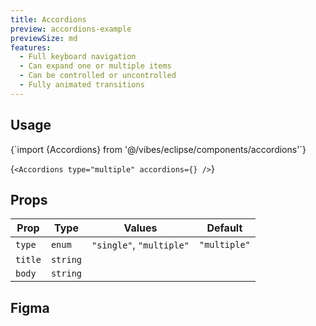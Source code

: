 ```yaml
---
title: Accordions
preview: accordions-example
previewSize: md
features:
  - Full keyboard navigation
  - Can expand one or multiple items
  - Can be controlled or uncontrolled
  - Fully animated transitions
---
```


## Usage

<CodeBlock lang="bash">
  {`import {Accordions} from '@/vibes/eclipse/components/accordions'`}
</CodeBlock>

<CodeBlock lang="bash">{`<Accordions type="multiple" accordions={} />`}</CodeBlock>

## Props

| Prop    | Type     | Values                   | Default      |
| ------- | -------- | ------------------------ | ------------ |
| `type`  | `enum`   | `"single"`, `"multiple"` | `"multiple"` |
| `title` | `string` |                          |
| `body`  | `string` |                          |

## Figma

<Figma url="https://www.figma.com/design/Ss4o7sfbgqVr83CTXG7vRa/Eclipse?node-id=23-36&t=NCia4pPuWxhQsX0O-1" />
